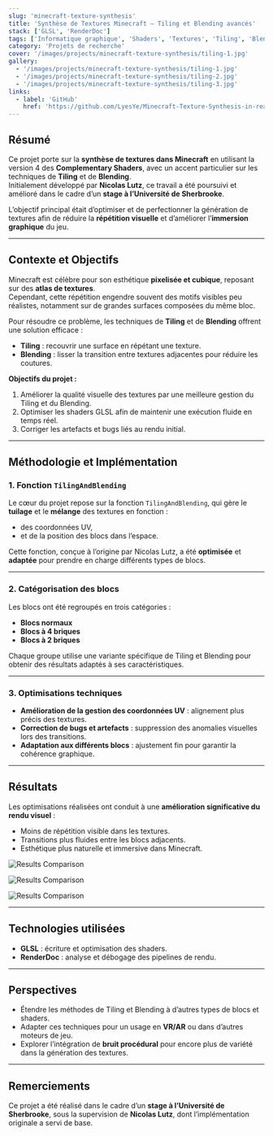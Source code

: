 ```yaml
---
slug: 'minecraft-texture-synthesis'
title: 'Synthèse de Textures Minecraft — Tiling et Blending avancés'
stack: ['GLSL', 'RenderDoc']
tags: ['Informatique graphique', 'Shaders', 'Textures', 'Tiling', 'Blending']
category: 'Projets de recherche'
cover: '/images/projects/minecraft-texture-synthesis/tiling-1.jpg'
gallery:
  - '/images/projects/minecraft-texture-synthesis/tiling-1.jpg'
  - '/images/projects/minecraft-texture-synthesis/tiling-2.jpg'
  - '/images/projects/minecraft-texture-synthesis/tiling-3.jpg'
links:
  - label: 'GitHub'
    href: 'https://github.com/LyesYe/Minecraft-Texture-Synthesis-in-real-time?tab=readme-ov-file'
---
```


## Résumé

Ce projet porte sur la **synthèse de textures dans Minecraft** en utilisant la version 4 des **Complementary Shaders**, avec un accent particulier sur les techniques de **Tiling** et de **Blending**.  
Initialement développé par **Nicolas Lutz**, ce travail a été poursuivi et amélioré dans le cadre d’un **stage à l’Université de Sherbrooke**.  

L’objectif principal était d’optimiser et de perfectionner la génération de textures afin de réduire la **répétition visuelle** et d’améliorer l’**immersion graphique** du jeu.

---

## Contexte et Objectifs

Minecraft est célèbre pour son esthétique **pixelisée et cubique**, reposant sur des **atlas de textures**.  
Cependant, cette répétition engendre souvent des motifs visibles peu réalistes, notamment sur de grandes surfaces composées du même bloc.  

Pour résoudre ce problème, les techniques de **Tiling** et de **Blending** offrent une solution efficace :  
- **Tiling** : recouvrir une surface en répétant une texture.  
- **Blending** : lisser la transition entre textures adjacentes pour réduire les coutures.  

**Objectifs du projet :**  
1. Améliorer la qualité visuelle des textures par une meilleure gestion du Tiling et du Blending.  
2. Optimiser les shaders GLSL afin de maintenir une exécution fluide en temps réel.  
3. Corriger les artefacts et bugs liés au rendu initial.  

---

## Méthodologie et Implémentation

### 1. Fonction `TilingAndBlending`

Le cœur du projet repose sur la fonction `TilingAndBlending`, qui gère le **tuilage** et le **mélange** des textures en fonction :  
- des coordonnées UV,  
- et de la position des blocs dans l’espace.  

Cette fonction, conçue à l’origine par Nicolas Lutz, a été **optimisée** et **adaptée** pour prendre en charge différents types de blocs.  

---

### 2. Catégorisation des blocs

Les blocs ont été regroupés en trois catégories :  
- **Blocs normaux**  
- **Blocs à 4 briques**  
- **Blocs à 2 briques**  

Chaque groupe utilise une variante spécifique de Tiling et Blending pour obtenir des résultats adaptés à ses caractéristiques.  

---

### 3. Optimisations techniques

- **Amélioration de la gestion des coordonnées UV** : alignement plus précis des textures.  
- **Correction de bugs et artefacts** : suppression des anomalies visuelles lors des transitions.  
- **Adaptation aux différents blocs** : ajustement fin pour garantir la cohérence graphique.  

---

## Résultats

Les optimisations réalisées ont conduit à une **amélioration significative du rendu visuel** :  

- Moins de répétition visible dans les textures.  
- Transitions plus fluides entre les blocs adjacents.  
- Esthétique plus naturelle et immersive dans Minecraft.  

![Results Comparison](/images/projects/minecraft-texture-synthesis/tiling-2.jpg)

![Results Comparison](/images/projects/minecraft-texture-synthesis/tiling-3.jpg)

![Results Comparison](/images/projects/minecraft-texture-synthesis/tiling-1.jpg)

---

## Technologies utilisées

- **GLSL** : écriture et optimisation des shaders.  
- **RenderDoc** : analyse et débogage des pipelines de rendu.  

---

## Perspectives

- Étendre les méthodes de Tiling et Blending à d’autres types de blocs et shaders.  
- Adapter ces techniques pour un usage en **VR/AR** ou dans d’autres moteurs de jeu.  
- Explorer l’intégration de **bruit procédural** pour encore plus de variété dans la génération des textures.  

---

## Remerciements

Ce projet a été réalisé dans le cadre d’un **stage à l’Université de Sherbrooke**, sous la supervision de **Nicolas Lutz**, dont l’implémentation originale a servi de base.  
